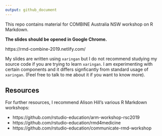 ```yaml
---
output: github_document
---
```


<!-- README.md is generated from README.Rmd. Please edit that file -->


This repo contains material for COMBINE Australia NSW workshop on R Markdown.

**The slides should be opened in Google Chrome.**

https://rmd-combine-2019.netlify.com/

My slides are written using `xaringan` but I do not recommend studying my source code if you are trying to learn `xaringan`. I am experimenting with certain components and it differs signficantly from standard usage of `xaringan`. (Feel free to talk to me about it if you want to know more).

## Resources

For further resources, I recommend  Alison Hill's various R Markdown workshops:

* https://github.com/rstudio-education/arm-workshop-rsc2019
* https://github.com/rstudio-education/rmd4medicine
* https://github.com/rstudio-education/communicate-rmd-workshop

